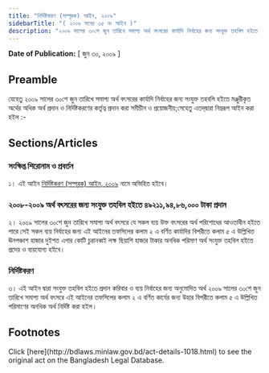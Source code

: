 ```yaml
---
title: "নির্দিষ্টকরণ (সম্পূরক) আইন, ২০০৯"
sidebarTitle: "( ২০০৯ সনের ৩৫ নং আইন )"
description: "২০০৯ সালের ৩০শে জুন তারিখে সমাপ্য অর্থ বৎসরের কার্যাদি নির্বাহের জন্য সংযুক্ত তহবিল হইতে মঞ্জুরীকৃত অর্থের অধিক অর্থ প্রদান ও নির্দিষ্টকরণের কর্তৃত্ব প্রদানের উদ্দেশ্যে প্রণীত আইন"
---
```


**Date of Publication:** [ জুন ৩০, ২০০৯ ]

## Preamble

যেহেতু ২০০৯ সালের ৩০শে জুন তারিখে সমাপ্য অর্থ বৎসরের কার্যাদি নির্বাহের জন্য সংযুক্ত তহবলি হইতে মঞ্জুরীকৃত অর্থের অধিক অর্থ প্রদান ও নির্দিষ্টকরণের কর্তৃত্ব প্রদান করা সমীচীন ও প্রয়োজনীয়;সেহেতু এতদ্‌দ্বারা নিম্নরূপ আইন করা হইল :-

## Sections/Articles

### সংক্ষিপ্ত শিরোনাম ও প্রবর্তন

১। এই আইন [নির্দিষ্টকরণ (সম্পূরক) আইন, ২০০৯](/laws/volume-39/act-1018 "নির্দিষ্টকরণ (সম্পূরক) আইন, ২০০৯") নামে অভিহিত হইবে।

### ২০০৮-২০০৯ অর্থ বৎসরের জন্য সংযুক্ত তহবিল হইতে ৪৯২১১,৯৪,৮৬,০০০ টাকা প্রদান

২। ২০০৯ সালের ৩০শে জুন তারিখে সমাপ্য অর্থ বৎসরে যে সকল ব্যয় উক্ত বৎসরের অর্থ পরিশোধের আওতাধীন হইতে পারে সেই সকল ব্যয় নির্বাহের জন্য এই আইনের তফসিলের কলাম ২ এ বর্ণিত কার্যাদির বিপরীতে কলাম ৫ এ উল্লিখিত ঊনপঞ্চাশ হাজার দুইশত এগার কোটি চুরানব্বই লক্ষ ছিয়াশি হাজার টাকার অনধিক পরিমাণ অর্থ সংযুক্ত তহবিল হইতে প্রদেয় ও ব্যয়যোগ্য হইবে।

### নির্দিষ্টকরণ

৩। এই আইন দ্বারা সংযুক্ত তহবিল হইতে প্রদান করিবার ও ব্যয় নির্বাহের জন্য অনুমোদিত অর্থ ২০০৯ সালের ৩০শে জুন তারিখে সমাপ্য অর্থ বৎসরে এই আইনের তফসিলের কলাম ২ এ বর্ণিত কার্যের জন্য উহার বিপরীতে কলাম ৫ এ উল্লিখিত পরিমাণের অনধিক অর্থ নির্দিষ্ট করা হইল।

## Footnotes

<Note>
  Click [here](http://bdlaws.minlaw.gov.bd/act-details-1018.html) to see the original act on the Bangladesh Legal Database.
</Note>
